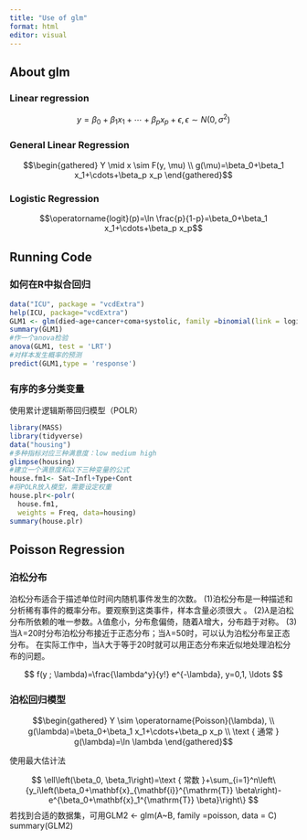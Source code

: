 ```yaml
---
title: "Use of glm"
format: html
editor: visual
---
```


## About glm
###  Linear regression
$$y=\beta_0+\beta_1 x_1+\cdots+\beta_p x_p+\epsilon, \epsilon \sim N\left(0, 
\sigma^2\right)$$
 
### General Linear Regression
$$\begin{gathered}
Y \mid x \sim F(y, \mu) \\
g(\mu)=\beta_0+\beta_1 x_1+\cdots+\beta_p x_p
\end{gathered}$$

### Logistic Regression
$$\operatorname{logit}(p)=\ln \frac{p}{1-p}=\beta_0+\beta_1 x_1+\cdots+\beta_p x_p$$


## Running Code

### 如何在R中拟合回归

```r
data("ICU", package = "vcdExtra")
help(ICU, package="vcdExtra")
GLM1 <- glm(died~age+cancer+coma+systolic, family =binomial(link = logit), data = ICU)
summary(GLM1)
#作一个anova检验  
anova(GLM1, test = 'LRT')
#对样本发生概率的预测 
predict(GLM1,type = 'response')
```

### 有序的多分类变量

使用累计逻辑斯蒂回归模型（POLR）

```r
library(MASS)
library(tidyverse)
data("housing")
#多种指标对应三种满意度：low medium high
glimpse(housing)
#建立一个满意度和以下三种变量的公式
house.fm1<- Sat~Infl+Type+Cont
#将POLR放入模型，需要设定权重
house.plr<-polr(
  house.fm1,
  weights = Freq, data=housing)
summary(house.plr)
```


## Poisson Regression

### 泊松分布
泊松分布适合于描述单位时间内随机事件发生的次数。
(1)泊松分布是一种描述和分析稀有事件的概率分布。要观察到这类事件，样本含量必须很大 。 
(2)${\lambda}$是泊松分布所依赖的唯一参数。${\lambda}$值愈小，分布愈偏倚，随着${\lambda}$增大，分布趋于对称。 
(3)当${\lambda}$=20时分布泊松分布接近于正态分布；当${\lambda}$=50时，可以认为泊松分布呈正态分布。 在实际工作中，当${\lambda}$大于等于20时就可以用正态分布来近似地处理泊松分布的问题。 

$$
f(y ; \lambda)=\frac{\lambda^y}{y!} e^{-\lambda}, y=0,1, \ldots
$$

### 泊松回归模型

$$\begin{gathered}
Y \sim \operatorname{Poisson}(\lambda), \\
g(\lambda)=\beta_0+\beta_1 x_1+\cdots+\beta_p x_p \\
\text { 通常 } g(\lambda)=\ln \lambda
\end{gathered}$$

使用最大估计法

$$
\ell\left(\beta_0, \beta_1\right)=\text { 常数 }+\sum_{i=1}^n\left\{y_i\left(\beta_0+\mathbf{x}_{\mathbf{i}}^{\mathrm{T}} \beta\right)-e^{\beta_0+\mathbf{x}_1^{\mathrm{T}} \beta}\right\}
$$
若找到合适的数据集，可用GLM2 <- glm(A~B, family =poisson, data = C)
summary(GLM2)










